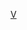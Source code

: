 {{Catnav|頁面分類|...|挪威體育|挪威足球|效力挪威球會的球員}}
{{Catnav|頁面分類|...|各國足球|挪威足球|效力挪威球會的球員}}

[[Category:效力挪威球會的球員|V]]